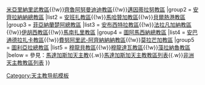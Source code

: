 {{Navbox
|name =馬達加斯加天主教教區
|title =馬達加斯加天主教教區
|style = 100%
|group1 =  [[天主教安塔那那利佛總教區|安塔那那利佛總教區]]
|list1 =[[天主教安齊拉貝教區|安齊拉貝教區]]{{!w}}[[天主教米亞里納里武教區|米亞里納里武教區]]{{!w}}[[天主教齊魯阿努曼迪迪教區|齊魯阿努曼迪迪教區]]{{!w}}[[天主教邁因蒂拉努教區|邁因蒂拉努教區]]
|group2 = [[天主教安齊拉納納總教區|安齊拉納納總教區]]
|list2 = [[天主教安班扎教區|安班扎教區]]{{!w}}[[天主教馬哈贊加教區|馬哈贊加教區]]{{!w}}[[天主教貝爾熱港教區|貝爾熱港教區]]
|group3 = [[天主教菲亞納蘭楚阿總教區|菲亞納蘭楚阿總教區]]
|list3 = [[天主教安布西特拉教區|安布西特拉教區]]{{!w}}[[天主教法拉凡加納教區|法拉凡加納教區]]{{!w}}[[天主教伊胡西教區|伊胡西教區]]{{!w}}[[天主教馬南扎里教區|馬南扎里教區]]
|group4 = [[天主教圖阿馬西納總教區|圖阿馬西納總教區]]
|list4 = [[天主教安巴通德拉扎卡教區|安巴通德拉扎卡教區]]{{!w}}[[天主教費努阿里武-阿齊納納納教區|費努阿里武-阿齊納納納教區]]{{!w}}[[天主教莫拉芒加教區|莫拉芒加教區]]
|group5 = [[天主教圖利亞拉總教區|圖利亞拉總教區]]
|list5 = [[天主教穆龍貝教區|穆龍貝教區]]{{!w}}[[天主教穆龍達瓦教區|穆龍達瓦教區]]{{!w}}[[天主教藻拉納魯教區|藻拉納魯教區]]
|below = 參見：[[馬達加斯加天主教]]{{.w}}[[馬達加斯加天主教教區列表]]{{.w}}[[非洲天主教教區列表]]
}}<noinclude>
[[Category:天主教导航模板]]
</noinclude>